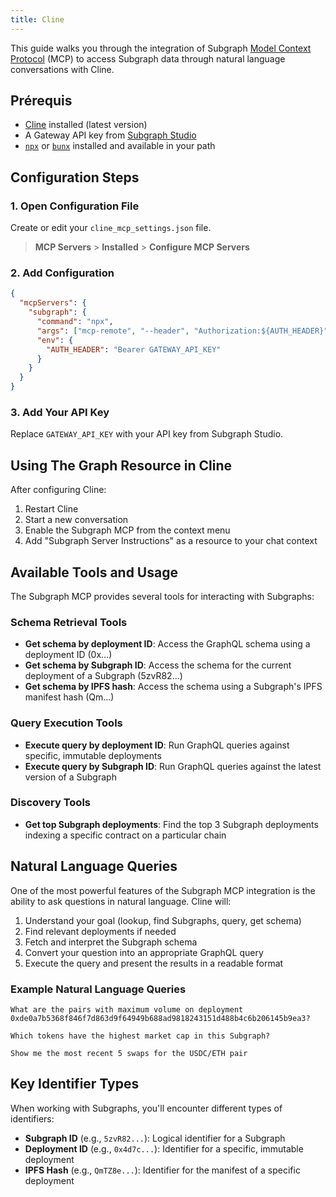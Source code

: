 ```yaml
---
title: Cline
---
```


This guide walks you through the integration of Subgraph [Model Context Protocol](https://modelcontextprotocol.io/introduction) (MCP) to access Subgraph data through natural language conversations with Cline.

## Prérequis

- [Cline](https://cline.bot/) installed (latest version)
- A Gateway API key from [Subgraph Studio](https://thegraph.com/studio/)
- [`npx`](https://docs.npmjs.com/downloading-and-installing-node-js-and-npm) or [`bunx`](https://bun.sh/) installed and available in your path

## Configuration Steps

### 1. Open Configuration File

Create or edit your `cline_mcp_settings.json` file.

> **MCP Servers** > **Installed** > **Configure MCP Servers**

### 2. Add Configuration

```json
{
  "mcpServers": {
    "subgraph": {
      "command": "npx",
      "args": ["mcp-remote", "--header", "Authorization:${AUTH_HEADER}", "https://subgraphs.mcp.thegraph.com/sse"],
      "env": {
        "AUTH_HEADER": "Bearer GATEWAY_API_KEY"
      }
    }
  }
}
```

### 3. Add Your API Key

Replace `GATEWAY_API_KEY` with your API key from Subgraph Studio.

## Using The Graph Resource in Cline

After configuring Cline:

1. Restart Cline
2. Start a new conversation
3. Enable the Subgraph MCP from the context menu
4. Add "Subgraph Server Instructions" as a resource to your chat context

## Available Tools and Usage

The Subgraph MCP provides several tools for interacting with Subgraphs:

### Schema Retrieval Tools

- **Get schema by deployment ID**: Access the GraphQL schema using a deployment ID (0x...)
- **Get schema by Subgraph ID**: Access the schema for the current deployment of a Subgraph (5zvR82...)
- **Get schema by IPFS hash**: Access the schema using a Subgraph's IPFS manifest hash (Qm...)

### Query Execution Tools

- **Execute query by deployment ID**: Run GraphQL queries against specific, immutable deployments
- **Execute query by Subgraph ID**: Run GraphQL queries against the latest version of a Subgraph

### Discovery Tools

- **Get top Subgraph deployments**: Find the top 3 Subgraph deployments indexing a specific contract on a particular chain

## Natural Language Queries

One of the most powerful features of the Subgraph MCP integration is the ability to ask questions in natural language. Cline will:

1. Understand your goal (lookup, find Subgraphs, query, get schema)
2. Find relevant deployments if needed
3. Fetch and interpret the Subgraph schema
4. Convert your question into an appropriate GraphQL query
5. Execute the query and present the results in a readable format

### Example Natural Language Queries

```
What are the pairs with maximum volume on deployment 0xde0a7b5368f846f7d863d9f64949b688ad9818243151d488b4c6b206145b9ea3?
```

```
Which tokens have the highest market cap in this Subgraph?
```

```
Show me the most recent 5 swaps for the USDC/ETH pair
```

## Key Identifier Types

When working with Subgraphs, you'll encounter different types of identifiers:

- **Subgraph ID** (e.g., `5zvR82...`): Logical identifier for a Subgraph
- **Deployment ID** (e.g., `0x4d7c...`): Identifier for a specific, immutable deployment
- **IPFS Hash** (e.g., `QmTZ8e...`): Identifier for the manifest of a specific deployment
